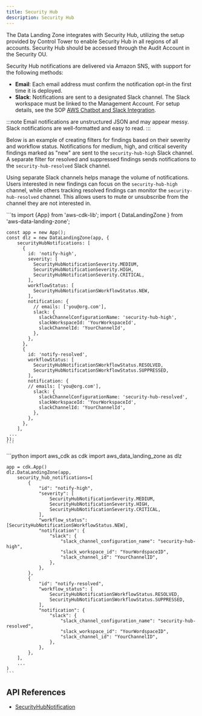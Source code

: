 ```yaml
---
title: Security Hub
description: Security Hub
---
```


The Data Landing Zone integrates with Security Hub, utilizing the setup provided by Control Tower to enable Security Hub
in all regions of all accounts. Security Hub should be accessed through the Audit Account in the Security OU.

Security Hub notifications are delivered via Amazon SNS, with support for the following methods:
- **Email**: Each email address must confirm the notification opt-in the first time it is deployed.
- **Slack**: Notifications are sent to a designated Slack channel. The Slack workspace must be linked to the Management
Account. For setup details, see the SOP [AWS Chatbot and Slack Integration](sop-account-setup#aws-chatbot-and-slack-integration).

:::note
Email notifications are unstructured JSON and may appear messy. Slack notifications are well-formatted and easy to read.
:::

Below is an example of creating filters for findings based on their severity and workflow status. Notifications for
medium, high, and critical severity findings marked as "new" are sent to the `security-hub-high` Slack channel. A
separate filter for resolved and suppressed findings sends notifications to the `security-hub-resolved` Slack channel.

Using separate Slack channels helps manage the volume of notifications. Users interested in new findings can focus on
the `security-hub-high` channel, while others tracking resolved findings can monitor the `security-hub-resolved` channel.
This allows users to mute or unsubscribe from the channel they are not interested in.

<DualCode>
  <Fragment slot="ts">
    ```ts
    import {App} from 'aws-cdk-lib';
    import { DataLandingZone } from 'aws-data-landing-zone';

    const app = new App();
    const dlz = new DataLandingZone(app, {
        securityHubNotifications: [
          {
            id: 'notify-high',
            severity: [
              SecurityHubNotificationSeverity.MEDIUM,
              SecurityHubNotificationSeverity.HIGH,
              SecurityHubNotificationSeverity.CRITICAL,
            ],
            workflowStatus: [
              SecurityHubNotificationSWorkflowStatus.NEW,
            ],
            notification: {
              // emails: ['you@org.com'],
              slack: {
                slackChannelConfigurationName: 'security-hub-high',
                slackWorkspaceId: 'YourWorkspaceId',
                slackChannelId: 'YourChannelId',
              },
            },
          },
          {
            id: 'notify-resolved',
            workflowStatus: [
              SecurityHubNotificationSWorkflowStatus.RESOLVED,
              SecurityHubNotificationSWorkflowStatus.SUPPRESSED,
            ],
            notification: {
            // emails: ['you@org.com'],
              slack: {
                slackChannelConfigurationName: 'security-hub-resolved',
                slackWorkspaceId: 'YourWorkspaceId',
                slackChannelId: 'YourChannelId',
              },
            },
          },
        ],
     ...
    });
    ```
  </Fragment>
  <Fragment slot="python">
    ```python
    import aws_cdk as cdk
    import aws_data_landing_zone as dlz

    app = cdk.App()
    dlz.DataLandingZone(app,
        security_hub_notifications=[
            {
                "id": "notify-high",
                "severity": [
                    SecurityHubNotificationSeverity.MEDIUM,
                    SecurityHubNotificationSeverity.HIGH,
                    SecurityHubNotificationSeverity.CRITICAL,
                ],
                "workflow_status": [SecurityHubNotificationSWorkflowStatus.NEW],
                "notification": {
                    "slack": {
                        "slack_channel_configuration_name": "security-hub-high",
                        "slack_workspace_id": "YourWordspaceID",
                        "slack_channel_id": "YourChannelID",
                    },
                },
            },
            {
                "id": "notify-resolved",
                "workflow_status": [
                    SecurityHubNotificationSWorkflowStatus.RESOLVED,
                    SecurityHubNotificationSWorkflowStatus.SUPPRESSED,
                ],
                "notification": {
                    "slack": {
                        "slack_channel_configuration_name": "security-hub-resolved",
                        "slack_workspace_id": "YourWordspaceID",
                        "slack_channel_id": "YourChannelID",
                    },
                },
            },
        ],
        ...
    )
    ```
  </Fragment>
</DualCode>


## API References
- [SecurityHubNotification](/reference/api/#aws-data-landing-zone.SecurityHubNotification)

